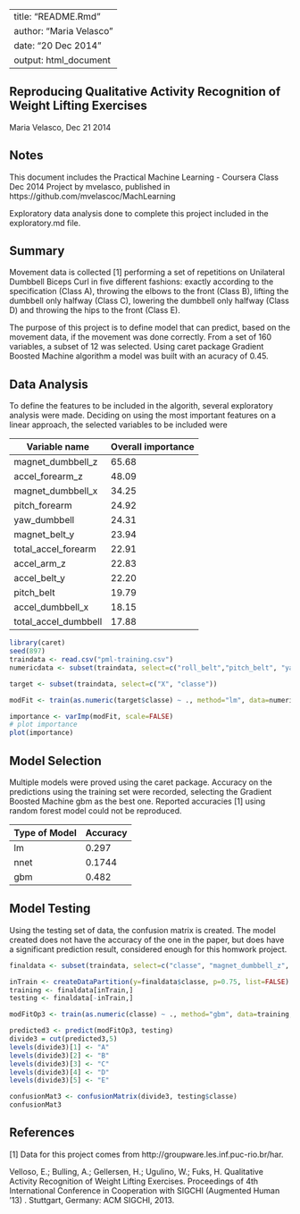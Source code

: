 ----
title: "README.Rmd"
author: "Maria Velasco"
date: "20 Dec 2014"
output: html_document
---

Reproducing Qualitative Activity Recognition of Weight Lifting Exercises
---------------------------------------------------------------
Maria Velasco, Dec 21 2014

Notes
-----
This document includes the Practical Machine Learning - Coursera Class Dec 2014 Project by mvelasco, published in https://github.com/mvelascoc/MachLearning

Exploratory data analysis done to complete this project included in the exploratory.md file. 

Summary
-------

Movement data is collected [1] performing a set of repetitions on  Unilateral Dumbbell Biceps Curl in five different fashions: exactly according to the specification (Class A), throwing the elbows to the front (Class B), lifting the dumbbell only halfway (Class C), lowering the dumbbell only halfway (Class D) and throwing the hips to the front (Class E).

The purpose of this project is to define model that can predict, based on the movement data, if the movement was done correctly.
From a set of 160 variables, a subset of 12 was selected. Using caret package Gradient Boosted Machine algorithm a model was built with an acuracy of 0.45.

Data Analysis
-------------
To define the features to be included in the algorith, several exploratory analysis were made. Deciding on using the most important features on a linear approach, the selected variables to be included were 

Variable name        | Overall importance
---------------------|-------------------
magnet_dumbbell_z    |   65.68
accel_forearm_z      |   48.09
magnet_dumbbell_x    |   34.25
pitch_forearm        |   24.92
yaw_dumbbell         |   24.31
magnet_belt_y        |   23.94
total_accel_forearm  |   22.91
accel_arm_z          |   22.83
accel_belt_y         |   22.20
pitch_belt           |   19.79
accel_dumbbell_x     |   18.15
total_accel_dumbbell |   17.88

```r
library(caret)
seed(897)
traindata <- read.csv("pml-training.csv")
numericdata <- subset(traindata, select=c("roll_belt","pitch_belt", "yaw_belt", "total_accel_belt", "gyros_belt_x", "gyros_belt_y", "gyros_belt_z", "accel_belt_x", "accel_belt_y", "accel_belt_z", "magnet_belt_x", "magnet_belt_y", "magnet_belt_z", "roll_arm", "pitch_arm", "yaw_arm", "total_accel_arm", "gyros_arm_x", "gyros_arm_y", "gyros_arm_z", "accel_arm_x", "accel_arm_y", "accel_arm_z", "magnet_arm_x", "magnet_arm_y", "magnet_arm_z", "roll_dumbbell", "pitch_dumbbell", "yaw_dumbbell", "total_accel_dumbbell", "gyros_dumbbell_x", "gyros_dumbbell_y", "gyros_dumbbell_z", "accel_dumbbell_x", "accel_dumbbell_y", "accel_dumbbell_z", "magnet_dumbbell_x", "magnet_dumbbell_y", "magnet_dumbbell_z", "roll_forearm", "pitch_forearm", "yaw_forearm", "total_accel_forearm", "gyros_forearm_x", "gyros_forearm_y", "gyros_forearm_z", "accel_forearm_x", "accel_forearm_y", "accel_forearm_z", "magnet_forearm_x", "magnet_forearm_y", "magnet_forearm_z"))

target <- subset(traindata, select=c("X", "classe"))

modFit <- train(as.numeric(target$classe) ~ ., method="lm", data=numericdata)

importance <- varImp(modFit, scale=FALSE)
# plot importance
plot(importance)
```

Model Selection
---------------

Multiple models were proved using the caret package. Accuracy on the predictions using the training set were recorded, selecting the Gradient Boosted Machine gbm as the best one.
Reported accuracies [1] using random forest model could not be reproduced.

Type of Model | Accuracy
--------------|------
  lm          |  0.297   
  nnet        |  0.1744
  gbm         |  0.482 
  
Model Testing
-------------

Using the testing set of data, the confusion matrix is created. 
The model created does not have the accuracy of the one in the paper, but does have a significant prediction result, considered enough for this homwork project.


```r
finaldata <- subset(traindata, select=c("classe", "magnet_dumbbell_z", "accel_forearm_z","magnet_dumbbell_x","pitch_forearm","yaw_dumbbell","magnet_belt_y","total_accel_forearm","accel_arm_z","accel_belt_y","pitch_belt","accel_dumbbell_x","total_accel_dumbbell"))

inTrain <- createDataPartition(y=finaldata$classe, p=0.75, list=FALSE)
training <- finaldata[inTrain,]
testing <- finaldata[-inTrain,]

modFitOp3 <- train(as.numeric(classe) ~ ., method="gbm", data=training, verbose = FALSE)

predicted3 <- predict(modFitOp3, testing)
divide3 = cut(predicted3,5)
levels(divide3)[1] <- "A"
levels(divide3)[2] <- "B"
levels(divide3)[3] <- "C"
levels(divide3)[4] <- "D"
levels(divide3)[5] <- "E"

confusionMat3 <- confusionMatrix(divide3, testing$classe)
confusionMat3
```

References
----------
[1] Data for this project comes from http://groupware.les.inf.puc-rio.br/har. 

Velloso, E.; Bulling, A.; Gellersen, H.; Ugulino, W.; Fuks, H. Qualitative Activity Recognition of Weight Lifting Exercises. Proceedings of 4th International Conference in Cooperation with SIGCHI (Augmented Human '13) . Stuttgart, Germany: ACM SIGCHI, 2013.

